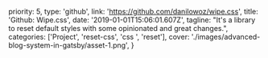   priority: 5,
  type: 'github',
  link: 'https://github.com/danilowoz/wipe.css',
  title: 'Github: Wipe.css',
  date: '2019-01-01T15:06:01.607Z',
  tagline:
    "It's a library to reset default styles with some opinionated and great changes.",
  categories: ['Project', 'reset-css', 'css  ', 'reset'],
  cover: './images/advanced-blog-system-in-gatsby/asset-1.png',
}
